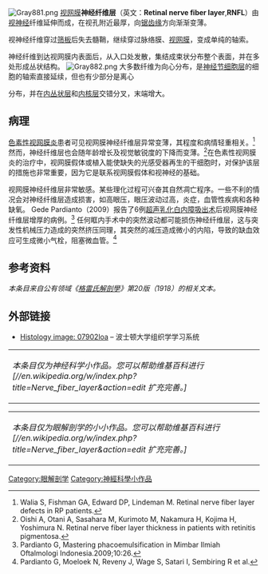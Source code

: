 [[File:Gray881.png|alt=视网膜]]
[[视网膜|视网膜]]'''神经纤维层'''（英文：'''Retinal nerve fiber layer''',''' RNFL'''）由[[视神经|视神经]]纤维延伸而成，在视孔附近最厚，向[[锯齿缘|锯齿缘]]方向渐渐变薄。

视神经纤维穿过[[筛板|筛板]]后失去髓鞘，继续穿过脉络膜、[[视网膜|视网膜]]，变成单纯的轴索。

神经纤维到达视网膜内表面后，从入口处发散，集结成束状分布整个表面，并在多处形成丛状结构。
[[File:Gray882.png|thumb]]
大多数纤维为向心分布，是[[神经节细胞层|神经节细胞层]]的细胞的轴索直接延续，但也有少部分是离心

分布，并在[[内丛状层|内丛状层]]和[[内核层|内核层]]交错分叉，末端增大。

== 病理 ==
[[色素性视网膜炎|色素性视网膜炎]]患者可见视网膜神经纤维层异常变薄，其程度和病情轻重相关。<ref>Walia S, Fishman GA, Edward DP, Lindeman M. Retinal nerve fiber layer defects in RP patients. </ref> 然而，神经纤维层也会随年龄增长及视觉敏锐度的下降而变薄。<ref>Oishi A, Otani A, Sasahara M, Kurimoto M, Nakamura H, Kojima H, Yoshimura N. Retinal nerve fiber layer thickness in patients with retinitis pigmentosa. </ref>在色素性视网膜炎的治疗中，视网膜假体或植入能使缺失的光感受器再生的干细胞时，对保护该层的措施也非常重要，因为它是联系视网膜假体和视神经的基础。

视网膜神经纤维层非常敏感。某些理化过程可兴奋其自然凋亡程序。一些不利的情况会对神经纤维层造成损害，如高眼压，眼压波动过高，炎症，血管性疾病和各种缺氧。 Gede Pardianto（2009）报告了6例[[超声乳化白内障吸出术|超声乳化白内障吸出术]]后视网膜神经纤维层增厚的病例。<ref>Pardianto G, Mastering phacoemulsification in Mimbar Ilmiah Oftalmologi Indonesia.2009;10:26.</ref> 任何眶内手术中的突然波动都可能损伤神经纤维层，这与突发性机械压力造成的突然挤压同理，其突然的减压造成微小的内陷，导致的缺血效应可生成微小气栓，阻塞微血管。<ref>Pardianto G, Moeloek N, Reveny J, Wage S, Satari I, Sembiring R et al. </ref>

== 参考资料 ==
''本条目来自公有领域《[[格雷氏解剖學|格雷氏解剖學]]》第20版（1918）的相关文本。''
<references />

== 外部链接 ==
* [http://www.bu.edu/histology/p/07902loa.htm Histology image: 07902loa] <span>– 波士顿大学组织学学习系统</span>
{| class="metadata plainlinks stub" style="background-color: transparent; margin-bottom: 10px; background-position: initial initial; background-repeat: initial initial;"
| id="576" |''本条目仅为神经科学小作品。您可以帮助维基百科进行[//en.wikipedia.org/w/index.php?title=Nerve_fiber_layer&action=edit 扩充完善。]''<div class="plainlinks hlist navbar mini" id="582" style="position: absolute; right: 15px; display: none;">
* [[Template:Neuroscience-stub|<span title="View this template">v</span>]]
* <span title="Discuss this template">t</span>
* [//en.wikipedia.org/w/index.php?title=Template:Neuroscience-stub&action=edit <span title="Edit this template">e</span>]
</div>
|}
{| class="metadata plainlinks stub" style="background-color: transparent; margin-bottom: 10px; background-position: initial initial; background-repeat: initial initial;"
| id="600" |''本条目仅为眼解剖学的小小作品。您可以帮助维基百科进行[//en.wikipedia.org/w/index.php?title=Nerve_fiber_layer&action=edit 扩充完善。]''<div class="plainlinks hlist navbar mini" id="606" style="position: absolute; right: 15px; display: none;">
* <span title="View this template">v</span>
* <span title="Discuss this template">t</span>
* [//en.wikipedia.org/w/index.php?title=Template:Eye-stub&action=edit <span title="Edit this template">e</span>]
</div>
|}
{{Eye anatomy}}
[[Category:眼解剖学|Category:眼解剖学]]
[[Category:神經科學小作品|Category:神經科學小作品]]
